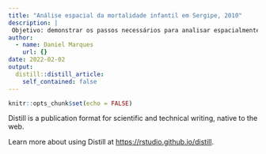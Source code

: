 ```yaml
---
title: "Análise espacial da mortalidade infantil em Sergipe, 2010"
description: |
 Objetivo: demonstrar os passos necessários para analisar espacialmente dados de mortalidade infantil 
author:
  - name: Daniel Marques
    url: {}
date: 2022-02-02
output:
  distill::distill_article:
    self_contained: false
---
```



```r
knitr::opts_chunk$set(echo = FALSE)
```

Distill is a publication format for scientific and technical writing, native to the web.

Learn more about using Distill at <https://rstudio.github.io/distill>.


